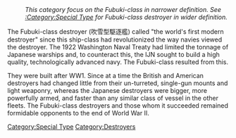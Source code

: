 :''This category focus on the Fubuki-class in narrower definition. See [[:Category:Special Type]] for Fubuki-class destroyer in wider definition.''
The Fubuki-class destroyer (吹雪型駆逐艦) called "the world's first modern destroyer" since this ship-class had revolutionized the way navies viewed the destroyer. The 1922 Washington Naval Treaty had limited the tonnage of Japanese warships and, to counteract this, the IJN sought to build a high quality, technologically advanced navy. The Fubuki-class resulted from this.

They were built after WW1. Since at a time the British and American destroyers had changed little from their un-turreted, single-gun mounts and light weaponry, whereas the Japanese destroyers were bigger, more powerfully armed, and faster than any similar class of vessel in the other fleets. The Fubuki-class destroyers and those whom it succeeded remained formidable opponents to the end of World War II.
[[Category:Special Type]]
[[Category:Destroyers]]